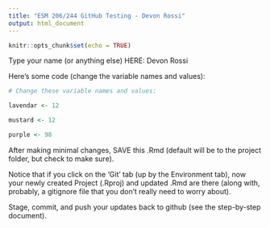 ```yaml
---
title: "ESM 206/244 GitHub Testing - Devon Rossi"
output: html_document
---
```


```r
knitr::opts_chunk$set(echo = TRUE)
```

Type your name (or anything else) HERE: Devon Rossi

Here's some code (change the variable names and values):
```r
# Change these variable names and values:

lavendar <- 12

mustard <- 12

purple <- 98

```

After making minimal changes, SAVE this .Rmd (default will be to the project folder, but check to make sure).

Notice that if you click on the 'Git' tab (up by the Environment tab), now your newly created Project (.Rproj) and updated .Rmd are there (along with, probably, a gitignore file that you don't really need to worry about).

Stage, commit, and push your updates back to github (see the step-by-step document).